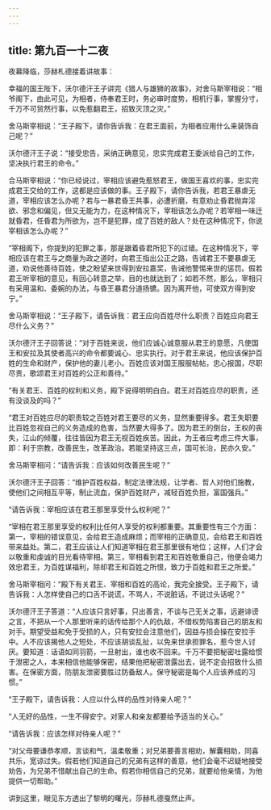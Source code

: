 ```yaml
---
---
---
```

title: 第九百一十二夜
---






夜幕降临，莎赫札德接着讲故事：





幸福的国王陛下，沃尔德汗王子讲完《猎人与雄狮的故事》，对舍马斯宰相说：“相爷阁下，由此可见，为相者，侍奉君王时，务必审时度势，相机行事，掌握分寸，千万不可贸然行事，以免惹翻君王，招致灭顶之灾。”

舍马斯宰相说：“王子殿下，请你告诉我：在君王面前，为相者应用什么来装饰自己呢？”

沃尔德汗王子说：“接受忠告，采纳正确意见，忠实完成君王委派给自己的工作，坚决执行君王的命令。”

合马斯宰相说：“你已经说过，宰相应该避免惹怒君王，做国王喜欢的事，忠实完成君王交给的工作，这都是应该做的事。王子殿下，请你告诉我，若君王暴虐无道，宰相应该怎么办呢？若与一暴君昏王共事，必遭折磨，有意劝止昏君抛弃淫欲、邪念和偏见，但又无能为力，在这种情况下，宰相该怎么办呢？若宰相一味迁就昏君，任昏君为所欲为，岂不是犯罪，成了百姓的敌人？处在这种情况下，你说宰相该怎么办呢？”

“宰相阁下，你提到的犯罪之事，那是跟着昏君所犯下的过错。在这种情况下，宰相应该在君王与之商量为政之道时，向君王指出公正之路，告诫君王不要暴虐无道，劝说他善待百姓，使之盼望来世得到安拉嘉奖，告诫他警惕来世的惩罚。假若君王听宰相的意见，有回心转意之举，目的也就达到了；如若不然，那么，宰相只有采用温和、委婉的办法，与昏王暴君分道扬镳。因为离开他，可使双方得到安宁。”

舍马斯宰相说：“王子殿下，请告诉我：君王应向百姓尽什么职责？百姓应向君王尽什么义务？”

沃尔德汗王子回答说：“对于百姓来说，他们应诚心诚意服从君王的意愿，凡使国王和安拉及其使者高兴的命令都要诚心、忠实执行。对于君王来说，他应该保护百姓的生命和财产，保护他的妻儿老小。百姓应该对国王服服帖帖，忠心报国，尽职尽责，歌颂君王对百姓的公正和善待。”

“有关君王、百姓的权利和义务，殿下说得明明白白。君王对百姓应尽的职责，还有没谈及的吗？”

“君王对百姓应尽的职责较之百姓对君王要尽的义务，显然重要得多。君王失职要比百姓忽视自己的义务造成的危害，当然要大得多了。因为君王的倒台，王权的丧失，江山的倾覆，往往皆因为君王无视百姓疾苦。因此，为王者应考虑三件大事，即：利于宗教，改善民生，改革政治。若能坚持这三点，国可长治，民亦久安。”

舍马斯宰相问：“请告诉我：应该如何改善民生呢？”

沃尔德汗王子回答：“维护百姓权益，制定法律法规，让学者、哲人对他们施教，使他们之间相互平等，制止流血，保护百姓财产，减轻百姓负担，富国强兵。”

“请告诉我：宰相应该在君王那里享受什么权利呢？”

“宰相在君王那里享受的权利比任何人享受的权利都重要。其重要性有三个方面：第一，宰相的错误意见，会给君王造成麻烦；而宰相的正确意见，会给君王和百姓带来益处。第二，君王应该让人们知道宰相在君王那里很有地位；这样，人们才会以敬重和虔诚的目光看待宰相。第三，宰相看到君王和百姓敬重自己，他便会竭力效忠君王，为百姓谋福利，除却君王和百姓之所恨，致力于百姓和君王之所爱。”

舍马斯宰相问：“殿下有关君王、宰相和百姓的高论，我完全接受。王子殿下，请告诉我：人怎样使自己的口舌不说谎，不骂人，不说脏话，不说过头话呢？”

沃尔德汗王子答道：“人应该只言好事，只出善言，不谈与己无关之事，远避诽谤之言，不把从一个人那里听来的话传给那个人的仇敌，不借权势陷害自己的朋友和对手。期望受益和免于受损的人，只有安拉会注意他们，因益与损会操在安拉手中。人不应该揭他人之短处，不应该胡谈乱扯，以免来世承担罪名，惹今世人讨厌。要知道：话语如同羽箭，一旦射出，谁也收不回来。千万不要把秘密吐露给惯于泄密之人，本来相信他能够保密，结果他把秘密泄露出去，说不定会招致什么损害。在保密方面，防朋友泄密要胜过防备敌人。保守秘密是每个人应该养成的习惯。”

“王子殿下，请告诉我：人应以什么样的品性对待亲人呢？”

“人无好的品性，一生不得安宁。对家人和亲友都要给予适当的关心。”

“请告诉我：应该怎样对待亲人呢？”

“对父母要谦恭孝顺，言谈和气，温柔敬重；对兄弟要善言相劝，解囊相助，同喜共乐，宽谅过失。假若他们知道自己的兄弟有这样的善意，他们会毫不迟疑地接受劝告，为兄弟不惜献出自己的生命。假若你相信自己的兄弟，就要给他亲情，为他提供一切帮助。”





讲到这里，眼见东方透出了黎明的曙光，莎赫札德戛然止声。
